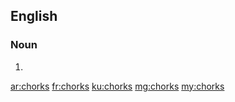 ==English==

===Noun===
{{head|en|noun plural form}}

# {{plural of|chork|lang=en}}

[[ar:chorks]]
[[fr:chorks]]
[[ku:chorks]]
[[mg:chorks]]
[[my:chorks]]